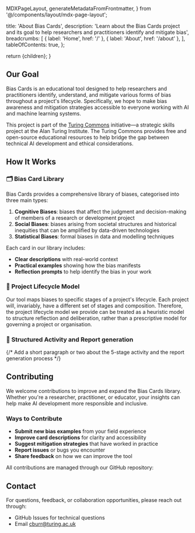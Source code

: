   MDXPageLayout,
  generateMetadataFromFrontmatter,
} from '@/components/layout/mdx-page-layout';

  title: 'About Bias Cards',
  description:
    'Learn about the Bias Cards project and its goal to help researchers and practitioners identify and mitigate bias',
  breadcrumbs: [
    { label: 'Home', href: '/' },
    { label: 'About', href: '/about' },
  ],
  tableOfContents: true,
};


  return <MDXPageLayout frontmatter={frontmatter}>{children}</MDXPageLayout>;
}

## Our Goal

Bias Cards is an educational tool designed to help researchers and practitioners identify, understand, and mitigate various forms of bias throughout a project's lifecycle. Specifically, we hope to make bias awareness and mitigation strategies accessible to everyone working with AI and machine learning systems.

This project is part of the [Turing Commons](https://ala-turing-institute.github.io/turing-commons) initiative—a strategic skills project at the Alan Turing Institute. The Turing Commons provides free and open-source educational resources to help bridge the gap between technical AI development and ethical considerations.

## How It Works

### 🗂️ Bias Card Library

Bias Cards provides a comprehensive library of biases, categorised into three main types:

1. **Cognitive Biases**: biases that affect the judgment and decision-making of members of a research or development project
2. **Social Biases**: biases arising from societal structures and historical inequities that can be amplified by data-driven technologies
3. **Statistical Biases**: formal biases in data and modelling techniques

Each card in our library includes:

- **Clear descriptions** with real-world context
- **Practical examples** showing how the bias manifests
- **Reflection prompts** to help identify the bias in your work

### 🔄 Project Lifecycle Model

Our tool maps biases to specific stages of a project's lifecycle. Each project will, invariably, have a different set of stages and composition. Therefore, the project lifecycle model we provide can be treated as a heuristic model to structure reflection and deliberation, rather than a prescriptive model for governing a project or organisation.

### 🧩 Structured Activity and Report generation

{/* Add a short paragraph or two about the 5-stage activity and the report generation process */}

## Contributing

We welcome contributions to improve and expand the Bias Cards library. Whether you're a researcher, practitioner, or educator, your insights can help make AI development more responsible and inclusive.

### Ways to Contribute

- **Submit new bias examples** from your field experience
- **Improve card descriptions** for clarity and accessibility
- **Suggest mitigation strategies** that have worked in practice
- **Report issues** or bugs you encounter
- **Share feedback** on how we can improve the tool

All contributions are managed through our GitHub repository:

<LinkCard
  href="https://github.com/alan-turing-institute/bias-cards"
  title="GitHub Repository"
  description="View the source code and contribute to the project"
  icon={Github}
  external
/>

## Contact

For questions, feedback, or collaboration opportunities, please reach out through:

- GitHub Issues for technical questions
- Email [cburr@turing.ac.uk](mailto:cburr@turing.ac.uk)
